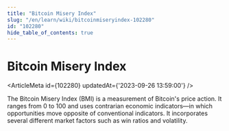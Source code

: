 ```yaml
---
title: "Bitcoin Misery Index"
slug: "/en/learn/wiki/bitcoinmiseryindex-102280"
id: "102280"
hide_table_of_contents: true
---
```



# Bitcoin Misery Index

<ArticleMeta id={102280} updatedAt={'2023-09-26 13:59:00'} />
<div className='border-solid border-b border-t-0 my-4 border-[var(--ifm-color-gray-300)]' />

The Bitcoin Misery Index (BMI) is a measurement of Bitcoin's price action. It ranges from 0 to 100 and uses contrarian economic indicators—in which opportunities move opposite of conventional indicators. It incorporates several different market factors such as win ratios and volatility.
